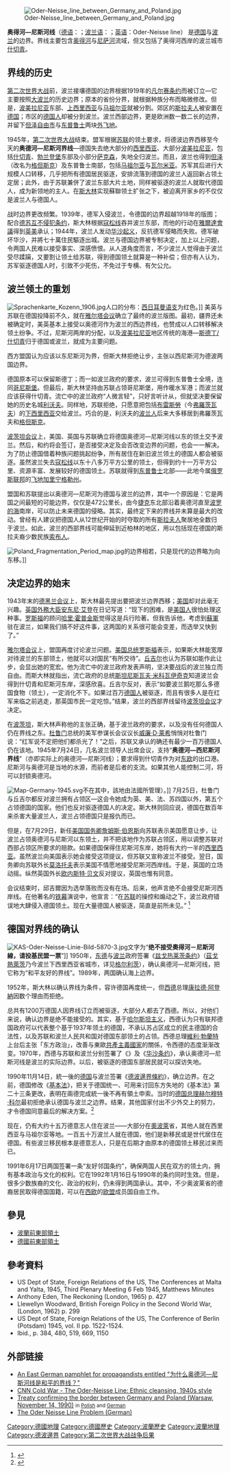 {{noteTA
|1=zh-cn:莱希;zh-tw:李海;zh-hk:李海;
|G1=PP
}}

[[File:Oder-Neisse_line_between_Germany_and_Poland.jpg|thumb]]

'''奥得河—尼斯河线'''（[[德语|德语]]：{{lang|de|Oder-Neiße-Grenze}}；[[波兰语|波兰语]]：{{lang|pl|Granica na Odrze i Nysie Łużyckiej}}；[[英语|英语]]：Oder-Neisse line） 是[[德国|德国]]与[[波兰|波兰]]的边界。界线主要包含[[奥得河|奥得河]]与[[尼萨河|尼萨河]]流域，但又包括了奥得河西岸的波兰城市[[什切青|什切青]]。

== 界线的历史 ==

[[第二次世界大战|第二次世界大战]]前，波兰接壤德国的边界根据1919年的[[凡尔赛条约|凡尔赛条约]]而被订立—它主要按照[[大波兰|大波兰]]的历史边界；原本的省份分界，就根据种族分布而略微修改。但是，[[波美拉尼亚|波美拉尼亚]]东部、[[上西里西亚|上西里西亚]]与[[马祖尔亚|马祖尔亚]]就被分割。郊区的[[斯拉夫人|斯拉夫人]]被安置在[[德国|德国]]；市区的[[德国人|德国人]]却被分到波兰。波兰西部边界，更是欧洲数一数二长的边界，并留下[[但泽自由市|但泽自由市]]与[[东普鲁士|东普鲁士]]两块[[外飞地|外飞地]]。

1945年，[[第二次世界大战|第二次世界大战]]结束。盟军根据[[苏联|苏联]]的领土要求，将德波边界西移至今天的'''奥德河—尼斯河界线'''—德国失去绝大部分的[[西里西亚|西里西亚]]、大部分[[波美拉尼亚|波美拉尼亚]]，包括[[什切青|什切青]]、[[勃兰登堡|勃兰登堡]]东部及小部分[[萨克森|萨克森]]，失地全归波兰。而且，波兰也得到[[格但斯克|但泽]]（改名为[[格但斯克|格但斯克]]）及东普鲁士南部，包括[[马祖尔亚|马祖尔亚]]与[[瓦尔米亚|瓦尔米亚]]。苏军其后进行大规模人口转移，几乎把所有德国居民驱逐，安排流落到德国的波兰人返回新占领土定居；此外，由于苏联兼併了波兰东部大片土地，同样被驱逐的波兰人就取代德国人，成为新领地的主人。在[[约瑟夫·维萨里奥诺维奇·斯大林|斯大林]]实现蘇聯领土扩张之下，被迫离开家乡的不仅仅是波兰人与德国人。

战时边界更改频繁。1939年，德军入侵波兰，令德国的边界超越1918年的版图；配合[[苏德互不侵犯条约|德苏互不侵犯条约]]，斯大林根据[[寇松线|寇松线]]吞并波兰东部，而他的行动在[[雅尔塔会议|雅爾達會議]]得到[[英国|英]][[美国|美]]承认；1944年，波兰人发动[[华沙起义|华沙起义]]，反抗德军侵略而失败。德军破坏华沙，并將七十萬住民驅逐出城。波兰与德国边界被专制决定，加上以上问题，令两国人民难以接受事实、深感愤恨。从人道角度而言，不少波兰人觉得由于波兰受尽蹂躏，又要割让领土给苏联，得到德国领土就算是一种补偿；但亦有人认为，苏军驱逐德国人时，引致不少死伤，不免过于专横、有欠公允。

== 波兰领土的重划 ==
[[File:Sprachenkarte_Kozenn_1906.jpg|right]]人口的分布：[[西日耳曼语支|西日耳曼语支]]为红色。]]
美英与苏联在德国投降前不久，就在[[雅尔塔会议|雅尔塔会议]]确立了最终的波兰版图。最初，疆界还未被确定时，美英基本上接受以奥德河作为波兰的西边界线，也赞成以人口转移解决领土纷争。不过，尼斯河两岸的分配，以及[[波美拉尼亚|波美拉尼亚]]地区传统的海港—[[什切青|斯德丁/什切青]]归于德国或波兰，就成为主要问题。

西方盟国认为应该以东尼斯河为界，但斯大林拒绝让步，主张以西尼斯河为德波两国边界。

德国原本可以保留斯德丁；而一如波兰政府的要求，波兰可得到东普鲁士全境，连同[[柯尼斯堡|哥尼斯堡]]。但最后，斯大林坚持由苏联占领哥尼斯堡，用作暖水军港；而波兰就应该获得什切青。流亡中的波兰政府“人微言轻”，只好言听计从，但就坚决要保留她的历史名城[[利沃夫|利沃夫]]。同样地，苏联拒绝，只愿意把包括[[弗罗茨瓦夫|布雷斯勞]]（今[[弗羅茨瓦夫|弗羅茨瓦夫]]）的[[下西里西亚|下西里西亚]]交给波兰。巧合的是，利沃夫的[[波兰人|波兰人]]后来大多移居到弗羅茨瓦夫和[[格但斯克|格但斯克]]。

[[波茨坦会议|波茨坦会议]]上，美国、英国与苏联确立将德国奥德河—尼斯河线以东的领土交予波兰。然后，和约将会签订，是否接受决定及会否改变边界的问题，也会一一解决。为了防止德国借着种族问题挑起纷争，所有居住在新旧波兰领土的德国人都会被驱逐。虽然波兰失去[[寇松线|寇松线]]以东十八多万平方公里的领土，但得到约十一万平方公里、资源丰富、发展较好的德国领土。苏联就得到[[东普鲁士|东普鲁士]]北部——此地今属[[俄罗斯联邦|俄罗斯联邦]]的[[飞地|飞地]][[加里宁格勒州|加里宁格勒州]]。

盟国和苏联提出以奥德河—尼斯河为德国与波兰的边界，其中一个原因是：它是两国之间最短的可能边界，仅仅是472公里长，由今[[捷克|捷克]]东北部沿着奥德河直至[[波罗的海|波罗的海]]南岸，可以防止未来德国的侵略。其实，最终定下来的界线并未算是最大的改动。曾经有人建议把德国人从12世纪开始的{{link-de|东部迁徙|Deutsche Ostsiedlung}}时夺取的所有[[斯拉夫人|斯拉夫人]]聚居地全数归于波兰。如此，波兰的西部界线可能伸延到近柏林的地区，用以包括现在德国的斯拉夫裔少数民族[[索布人|索布人]]。

[[File:Poland_Fragmentation_Period_map.jpg|thumb]]的边界相若，只是现代的边界略为向东移。]]

== 决定边界的始末 ==
1943年末的[[德黑兰会议|德黑兰会议]]上，斯大林最先提出要把波兰边界西移；[[美国|美国]]却对此毫无兴趣。[[英国|英国]][[外交及聯邦事務大臣|外務大臣]][[安东尼·艾登|安东尼·艾登]]在日记写道：“现下的困难，是[[美国人|美国人]]很怕处理这种事。[[富兰克林·德拉诺·罗斯福|罗斯福]]的顾问[[哈里·霍普金斯|哈里·霍普金斯]]觉得这是兵行险著。但我告诉他，考虑到[[苏联军事史|蘇軍]]驻在波兰，如果我们搞不好这件事，这两国的关系很可能会变差，而选举又快到了。”

[[雅尔塔会议|雅尔塔会议]]上，盟国再度讨论波兰问题。[[美国总统|美国总统]][[富兰克林·德拉诺·罗斯福|罗斯福]]表示，如果斯大林能宽厚对待波兰的东部领土，他就可以对国民“有所交待”。[[温斯顿·丘吉尔|丘吉尔]]也认为苏联如能作此让步，会显出她的宽宏。他为流亡中的波兰政府发表声明，坚决要战后的波兰独立而自由。而斯大林就指出，流亡政府的总统[[斯坦尼斯瓦夫·米科瓦伊奇克|斯坦尼斯瓦夫·米科瓦伊奇克]]知道波兰会得到什切青和尼斯河东岸，深感欣喜。丘吉尔反对，表示“如要波兰鹅吃那么多德国食物（领土），一定消化不下。如果过百万[[德国人|德国人]]被驱逐，而且有很多人是在红军来临之前逃走，那英国市民一定吃惊。”结果，波兰的西部界线留待[[波茨坦会议|波茨坦会议]]才决定。

在[[波茨坦|波茨坦]]，斯大林声称他的主张正确，基于波兰政府的要求，以及没有任何德国人仍在界线之东。[[哈里·S·杜鲁门|杜鲁门]]总统的美军参谋长会议议长[[威廉·D·李海|威廉·D·莱希]]悄悄对杜鲁门说：“红军说不定把他们都杀光了！”之后，苏联又承认的确还有最少一百万德国人仍在该地。1945年7月24日，几名波兰领导人出席会议，支持“'''奥德河—西尼斯河界线'''”（亦即实际上的奥德河—尼斯河线）；要求得到什切青作为对[[东欧|东欧]]的出口港。尼斯河与奥德河是当地的水源，而前者是后者的支流。如果其他人能控制二河，将可以封锁奥德河。

[[File:Map-Germany-1945.svg|thumb]]不在其中，該地由法國所管理）。]]
7月25日，杜鲁门与丘吉尔都反对波兰拥有占领区—这会令她成为英、美、法、苏四国以外，第五个占领德国的国家。他们也反对驱逐德国人的决定。斯大林则回应说，德国在数百年来杀害大量波兰人，波兰占领德国只是报仇而已。

但是，在7月29日，新任[[美国国务卿|美国国务卿]][[詹姆斯·伯恩斯|詹姆斯·伯恩斯]]向苏联表示美国愿意让步，让波兰占领奥德河与尼斯河以东领土，并不把该地作为苏联占领区，用以调整苏联对西部占领区所要求的赔款。如果德国保得住尼斯河东岸，她将有大约一半的[[西里西亚|西里西亚]]。虽然波兰向美国表示她会接受这项提议，但苏联又宣称波兰不接受。翌日，国务卿向苏联外长[[维亚切斯拉夫·米哈伊洛维奇·莫洛托夫|莫洛托夫]]表示美国不情愿地接受尼斯河西岸线。于是，英国的立场动摇。纵然英国外长[[欧内斯特·贝文|欧内斯特·贝文]]反对提议，英国也惟有同意。

会议结束时，邱吉爾因为选举落败而没有在场。后来，他声言绝不会接受尼斯河西岸线。在他著名的[[铁幕|铁幕]]演说中，他宣言：“在[[苏联|苏联]]的操控和煽动之下，波兰政府错误地大肆侵入德国领土。现在大量德国人被驱逐，简直是前所未见。” <ref>{{Cite web|title=Winston Churchill's Iron Curtain Speech|url=http://www.historyguide.org/europe/churchill.html|accessdate=2019-07-21|publisher=The History Guide|archiveurl=https://web.archive.org/web/20011119221930/http://www.historyguide.org/europe/churchill.html|archivedate=2001-11-19|dead-url=no}}</ref>

== 德国对界线的确认 ==
[[File:KAS-Oder-Neisse-Linie-Bild-5870-3.jpg|thumb]]文字为“'''绝不接受奧得河－尼斯河線，请投基民盟一票'''”]]
1950年，[[东德|东德]]与[[波兰|波兰]]政府签署《[[兹戈热莱茨条约|兹戈热莱茨条约]]》（[[茲戈熱萊茨|茲戈熱萊茨]]乃今波兰下西里西亚省城市，详见[[格尔利茨|格尔利茨]]），确认奥德河—尼斯河线，把它称为“和平友好的界线”。1989年，两国确认海上边界。

1952年，斯大林以确认界线为条件，容许德国再度统一，但[[西德|西德]]总理[[康拉德·阿登納|康拉德·阿登納]]因数个理由而拒绝。

总共有1200万德国人因界线订立而被驱逐，大部分人都去了西德。所以，对他们来说，确认边界是绝不能接受的。其实，基于[[哈尔斯坦主义|哈尔斯坦主义]]，西德认为只有联邦德国政府可以代表整个基于1937年领土的德国，不承认苏占区成立的民主德国的合法性，以及苏联和波兰人民共和国对德国东部领土的占领。西德总理[[維利·勃蘭特|維利·勃蘭特]]上台后主张「东方政治」，改善与東歐[[共產主義國家|共產主義國家]]的關係，令西德的态度渐渐改变。1970年，西德与苏联和波兰分别签署了《{{link-en|莫斯科条约|Treaty of Moscow}}》及《[[华沙条约_(1970年)|华沙条约]]》，承认奥德河—尼斯河线是波兰的实际边界。以后，被驱逐的德国东部居民就可以探访失地。

1990年11月14日，統一後的[[德国|德国]]与波兰签署《[[德波邊界條約|德波邊界條約]]》，确立边界。在之前，德国修改《[[德意志聯邦共和國基本法|基本法]]》，把关于德国统一、可用来讨回东方失地的《基本法》第二十三条更改，表明在兩德完成統一後不再有領土申索。当时的[[德国总理|德国总理]][[赫尔穆特·科尔|赫尔穆特·科尔]]最初拒绝承认德国与波兰之边界。结果，其他国家付出不少外交上的努力，才令德国同意最后的解决方案。<ref>{{Cite book|url=https://books.google.com/books?ie=UTF-8&vid=ISBN0271025662&id=ebV6P1CJ5HEC&dq=oder+line&lpg=PA338&pg=PA340&sig=PbYyIG77mdJBhAe3hFQtObdQiLc&hl=en|publisher=Penn State Press|date=2010-11-01|isbn=9780271044095|language=en|first=Peter H.|last=Merkl|title=German Unification in the European Context|access-date=2019-07-21|archive-date=2015-12-22|archive-url=https://web.archive.org/web/20151222113317/https://books.google.com/books?ie=UTF-8&vid=ISBN0271025662&id=ebV6P1CJ5HEC&dq=oder+line&lpg=PA338&pg=PA340&sig=PbYyIG77mdJBhAe3hFQtObdQiLc&hl=en|dead-url=no}}</ref> 

现在，仍有大约十五万德意志人住在波兰——大部分在[[奧波萊|奧波萊]]省，其他人就在西里西亚与马祖尔亚等地。一百五十万波兰人就在德国，他们是新移民或是世代居住在德国。有些波兰移民根本是德意志人，只是在后期才由原本的德国领土移民过来而已。

1991年6月17日两国签署一条“友好邻国条约”，确保两国人民在双方的领土内，拥有基本政治与文化的权利。它在1992年1月16日与1990年的条约同时生效。但是，很多少数族裔的文化、政治的权利，仍未得到两国承认。其中，不少奥波莱省的德裔居民取得德国国籍，可以在[[西欧|西欧]]的[[欧洲联盟|欧盟]]成员国自由工作。

== 參見 ==
*[[波蘭前東部領土|波蘭前東部領土]]
*[[德國前東部領土|德國前東部領土]]

== 參考資料 ==
{{Reflist|2}}
* US Dept of State, Foreign Relations of the US, The Conferences at Malta and Yalta, 1945, Third Plenary Meeting 6 Feb 1945, Matthews Minutes
* Anthony Eden, The Reckoning (London, 1965) p. 427
* Llewellyn Woodward, British Foreign Policy in the Second World War, (London, 1962) p. 299
* US Dept of State, Foreign Relations of the US, The Conference of Berlin (Potsdam) 1945, vol. II pp. 1522-1524.
* Ibid., p. 384, 480, 519, 669, 1150

== 外部链接 ==
*[http://www.calvin.edu/academic/cas/gpa/oder.htm An East German pamphlet for propagandists entitled "为什么奥德河—尼斯河线是和平的界线？"] {{Wayback|url=http://www.calvin.edu/academic/cas/gpa/oder.htm |date=20121014191924 }}
*[http://www.cnn.com/SPECIALS/cold.war/episodes/02/spotlight/ CNN Cold War - The Oder-Neisse Line: Ethnic cleansing, 1940s style] {{Wayback|url=http://www.cnn.com/SPECIALS/cold.war/episodes/02/spotlight/ |date=20081216083624 }}
*[https://web.archive.org/web/20051029083935/http://www.zbiordokumentow.pl/1991/4/4.html Treaty confirming the border between Germany and Poland (Warsaw, November 14, 1990)] <small>in [[波兰语|Polish]] and [[德语|German]]</small>
* [http://library.fes.de/pdf-files/netzquelle/a87-01858.pdf The Oder Neisse Line Problem (German)] {{Wayback|url=http://library.fes.de/pdf-files/netzquelle/a87-01858.pdf |date=20201126043949 }}

{{DEFAULTSORT:Oder-Neiße}}

{{第二次世界大战}}
{{Authority control}}
[[Category:德國地理|Category:德國地理]]
[[Category:德國歷史|Category:德國歷史]]
[[Category:波蘭歷史|Category:波蘭歷史]]
[[Category:波蘭地理|Category:波蘭地理]]
[[Category:德波邊界|Category:德波邊界]]
[[Category:第二次世界大战战争后果|Category:第二次世界大战战争后果]]